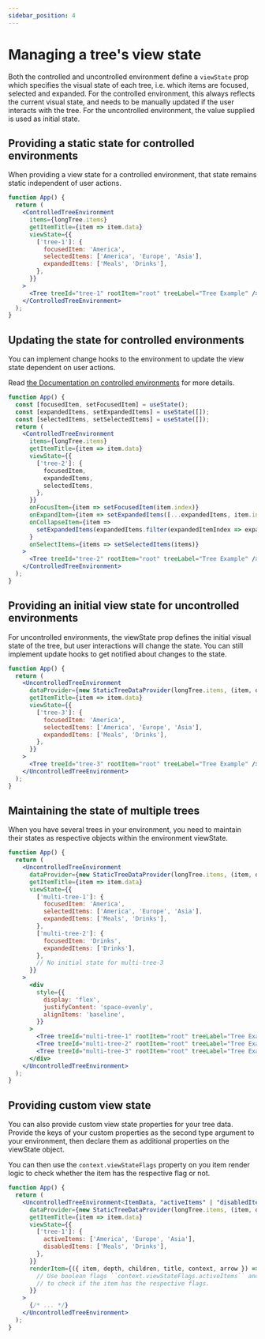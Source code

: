 ```yaml
---
sidebar_position: 4
---
```


# Managing a tree's view state

Both the controlled and uncontrolled environment define a `viewState` prop which specifies the visual
state of each tree, i.e. which items are focused, selected and expanded. For the controlled environment,
this always reflects the current visual state, and needs to be manually updated if the user interacts
with the tree. For the uncontrolled environment, the value supplied is used as initial state.

## Providing a static state for controlled environments

When providing a view state for a controlled environment, that state remains static independent of user
actions.

```jsx live
function App() {
  return (
    <ControlledTreeEnvironment
      items={longTree.items}
      getItemTitle={item => item.data}
      viewState={{
        ['tree-1']: {
          focusedItem: 'America',
          selectedItems: ['America', 'Europe', 'Asia'],
          expandedItems: ['Meals', 'Drinks'],
        },
      }}
    >
      <Tree treeId="tree-1" rootItem="root" treeLabel="Tree Example" />
    </ControlledTreeEnvironment>
  );
}
```

## Updating the state for controlled environments

You can implement change hooks to the environment to update the view state dependent
on user actions.

Read [the Documentation on controlled environments](/docs/guides/controlled-environment#managing-the-view-state-of-the-tree)
for more details.

```jsx live
function App() {
  const [focusedItem, setFocusedItem] = useState();
  const [expandedItems, setExpandedItems] = useState([]);
  const [selectedItems, setSelectedItems] = useState([]);
  return (
    <ControlledTreeEnvironment
      items={longTree.items}
      getItemTitle={item => item.data}
      viewState={{
        ['tree-2']: {
          focusedItem,
          expandedItems,
          selectedItems,
        },
      }}
      onFocusItem={item => setFocusedItem(item.index)}
      onExpandItem={item => setExpandedItems([...expandedItems, item.index])}
      onCollapseItem={item =>
        setExpandedItems(expandedItems.filter(expandedItemIndex => expandedItemIndex !== item.index))
      }
      onSelectItems={items => setSelectedItems(items)}
    >
      <Tree treeId="tree-2" rootItem="root" treeLabel="Tree Example" />
    </ControlledTreeEnvironment>
  );
}
```

## Providing an initial view state for uncontrolled environments

For uncontrolled environments, the viewState prop defines the initial visual state of the tree, but
user interactions will change the state. You can still implement update hooks to get notified
about changes to the state.

```jsx live
function App() {
  return (
    <UncontrolledTreeEnvironment
      dataProvider={new StaticTreeDataProvider(longTree.items, (item, data) => ({ ...item, data }))}
      getItemTitle={item => item.data}
      viewState={{
        ['tree-3']: {
          focusedItem: 'America',
          selectedItems: ['America', 'Europe', 'Asia'],
          expandedItems: ['Meals', 'Drinks'],
        },
      }}
    >
      <Tree treeId="tree-3" rootItem="root" treeLabel="Tree Example" />
    </UncontrolledTreeEnvironment>
  );
}
```

## Maintaining the state of multiple trees

When you have several trees in your environment, you need to maintain
their states as respective objects within the environment viewState.

```jsx live
function App() {
  return (
    <UncontrolledTreeEnvironment
      dataProvider={new StaticTreeDataProvider(longTree.items, (item, data) => ({ ...item, data }))}
      getItemTitle={item => item.data}
      viewState={{
        ['multi-tree-1']: {
          focusedItem: 'America',
          selectedItems: ['America', 'Europe', 'Asia'],
          expandedItems: ['Meals', 'Drinks'],
        },
        ['multi-tree-2']: {
          focusedItem: 'Drinks',
          expandedItems: ['Drinks'],
        },
        // No initial state for multi-tree-3
      }}
    >
      <div
        style={{
          display: 'flex',
          justifyContent: 'space-evenly',
          alignItems: 'baseline',
        }}
      >
        <Tree treeId="multi-tree-1" rootItem="root" treeLabel="Tree Example" />
        <Tree treeId="multi-tree-2" rootItem="root" treeLabel="Tree Example" />
        <Tree treeId="multi-tree-3" rootItem="root" treeLabel="Tree Example" />
      </div>
    </UncontrolledTreeEnvironment>
  );
}
```

## Providing custom view state

You can also provide custom view state properties for your tree data. Provide the keys
of your custom properties as the second type argument to your environment, then
declare them as additional properties on the viewState object.

You can then use the `context.viewStateFlags` property on you item render logic
to check whether the item has the respective flag or not.

```jsx
function App() {
  return (
    <UncontrolledTreeEnvironment<ItemData, "activeItems" | "disabledItems">
      dataProvider={new StaticTreeDataProvider(longTree.items, (item, data) => ({ ...item, data }))}
      getItemTitle={item => item.data}
      viewState={{
        ['tree-1']: {
          activeItems: ['America', 'Europe', 'Asia'],
          disabledItems: ['Meals', 'Drinks'],
        },
      }}
      renderItem={({ item, depth, children, title, context, arrow }) => {
        // Use boolean flags ``context.viewStateFlags.activeItems`` and ``context.viewStateFlags.disabledItems``
        // to check if the item has the respective flags.
      }}
    >
      {/* ... */}
    </UncontrolledTreeEnvironment>
  );
}
```
